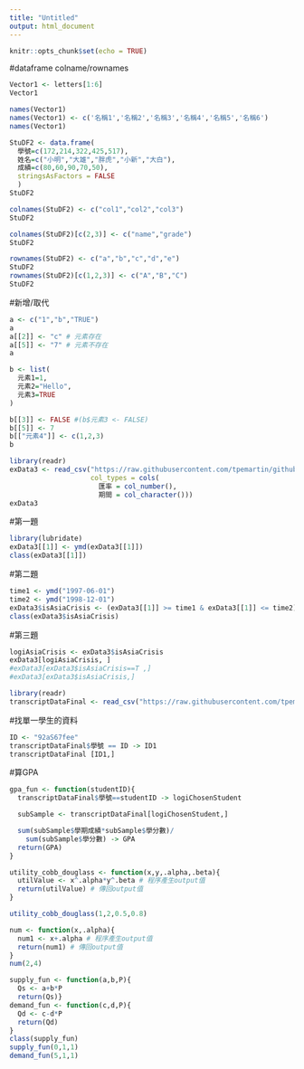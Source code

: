 ```yaml
---
title: "Untitled"
output: html_document
---
```


```r
knitr::opts_chunk$set(echo = TRUE)
```

#dataframe colname/rownames
```r
Vector1 <- letters[1:6]
Vector1

names(Vector1)
names(Vector1) <- c('名稱1','名稱2','名稱3','名稱4','名稱5','名稱6')
names(Vector1)
```

```r
StuDF2 <- data.frame(
  學號=c(172,214,322,425,517),
  姓名=c("小明","大雄","胖虎","小新","大白"),
  成績=c(80,60,90,70,50),
  stringsAsFactors = FALSE
  )
StuDF2 
```

```r
colnames(StuDF2) <- c("col1","col2","col3")
StuDF2
```

```r
colnames(StuDF2)[c(2,3)] <- c("name","grade")
StuDF2
```

```r
rownames(StuDF2) <- c("a","b","c","d","e")
StuDF2
rownames(StuDF2)[c(1,2,3)] <- c("A","B","C")
StuDF2
```

#新增/取代
```r
a <- c("1","b","TRUE")
a
a[[2]] <- "c" # 元素存在
a[[5]] <- "7" # 元素不存在
a
```

```r
b <- list(
  元素1=1,
  元素2="Hello",
  元素3=TRUE
)

b[[3]] <- FALSE #(b$元素3 <- FALSE)
b[[5]] <- 7
b[["元素4"]] <- c(1,2,3)
b
```

```r
library(readr)
exData3 <- read_csv("https://raw.githubusercontent.com/tpemartin/github-data/master/exData3.csv",
                    col_types = cols(
                      匯率 = col_number(),
                      期間 = col_character()))
exData3
```
#第一題
```r
library(lubridate)
exData3[[1]] <- ymd(exData3[[1]])
class(exData3[[1]])
```
#第二題
```r
time1 <- ymd("1997-06-01")
time2 <- ymd("1998-12-01")
exData3$isAsiaCrisis <- (exData3[[1]] >= time1 & exData3[[1]] <= time2)
class(exData3$isAsiaCrisis)
```
#第三題
```r
logiAsiaCrisis <- exData3$isAsiaCrisis
exData3[logiAsiaCrisis, ]
#exData3[exData3$isAsiaCrisis==T ,]
#exData3[exData3$isAsiaCrisis,]
```

```r
library(readr)
transcriptDataFinal <- read_csv("https://raw.githubusercontent.com/tpemartin/github-data/master/transcriptDataFinal.csv")
```

#找單一學生的資料
```r
ID <- "92aS67fee"
transcriptDataFinal$學號 == ID -> ID1
transcriptDataFinal [ID1,] 
```

#算GPA
```r
gpa_fun <- function(studentID){
  transcriptDataFinal$學號==studentID -> logiChosenStudent

  subSample <- transcriptDataFinal[logiChosenStudent,]

  sum(subSample$學期成績*subSample$學分數)/
    sum(subSample$學分數) -> GPA
  return(GPA)
}
```

```r
utility_cobb_douglass <- function(x,y,.alpha,.beta){
  utilValue <- x^.alpha*y^.beta # 程序產生output值
  return(utilValue) # 傳回output值
}
```

```r
utility_cobb_douglass(1,2,0.5,0.8)
```

```r
num <- function(x,.alpha){
  num1 <- x+.alpha # 程序產生output值
  return(num1) # 傳回output值
}
num(2,4)
```

```r
supply_fun <- function(a,b,P){
  Qs <- a+b*P
  return(Qs)}
demand_fun <- function(c,d,P){
  Qd <- c-d*P
  return(Qd)
}
class(supply_fun)
supply_fun(0,1,1)
demand_fun(5,1,1)
```

